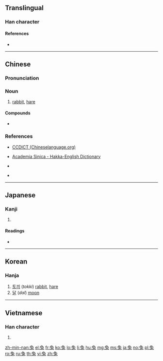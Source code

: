 {{also|兎}}
==Translingual==
{{stroke order|type=animate}}

===Han character===
{{Han char|rn=10|rad=儿|as=06|sn=8|four=1741.3|canj=NUI|ids=⿷免丶 <small>(GTJV)</small>,⿷&#xFA32;丶 <small>(K)</small>}}

====References====
* {{Han ref|kx=0125.060|dkj=01368|dj=0265.090|hdz=10273.040|uh=5154|ud=20820|bh=A8DF|bd=43231}}

----

==Chinese==
{{zh-forms}}

===Pronunciation===
{{zh-pron
|m=tù
|c=tou3
|h=pfs=thu;hpy=tu4
|mn=thò͘
|w=
|mc=y
|oc=y
|ma=|ma2=
|cat=n
}}

===Noun===
{{zh-noun}}

# [[rabbit]], [[hare]]

====Compounds====
* {{zh-l|兔子}}

===References===
* {{qualifier|Hakka}} [http://www.chineselanguage.org/dictionaries/?mode=view&module=chardict&query=%E5%85%94 CCDICT (Chineselanguage.org)]
* {{qualifier|Hakka}} [http://minhakka.ling.sinica.edu.tw/bkg/hakyin/search.php?DETAIL=1&LIMIT=id=53065&dbname=su_tian_1&graph=2 Academia Sinica - Hakka-English Dictionary]
* {{qualifier|Hakka}} {{R:hak:Lau 1997}}
* {{qualifier|Min Nan}} {{thcwd|3596}}

----

==Japanese==

===Kanji===
{{ja-kanji|grade=|rs=儿06}}

# {{defn|lang=ja|sort=儿06}}

====Readings====
* {{ja-readings|goon=[[つ]] (tsu)|kanon=[[と]] (to)|kun=[[うさぎ]] (usagi)}}

----

==Korean==

===Hanja===
{{ko-hanja|hangeul=토|rv=to|mr=t'o}}

# [[토끼]] (''tokki'') [[rabbit]], [[hare]]
# [[달]] (''dal'') [[moon]]

----

==Vietnamese==

===Han character===
{{vi-hantu|[[thỏ]], [[kim]]|rs=儿06}}

# {{defn|lang=vi|sort=儿06}}

[[zh-min-nan:兔]]
[[el:兔]]
[[fr:兔]]
[[ko:兔]]
[[lo:兔]]
[[li:兔]]
[[hu:兔]]
[[mg:兔]]
[[ms:兔]]
[[ja:兔]]
[[no:兔]]
[[pl:兔]]
[[ro:兔]]
[[ru:兔]]
[[th:兔]]
[[vi:兔]]
[[zh:兔]]